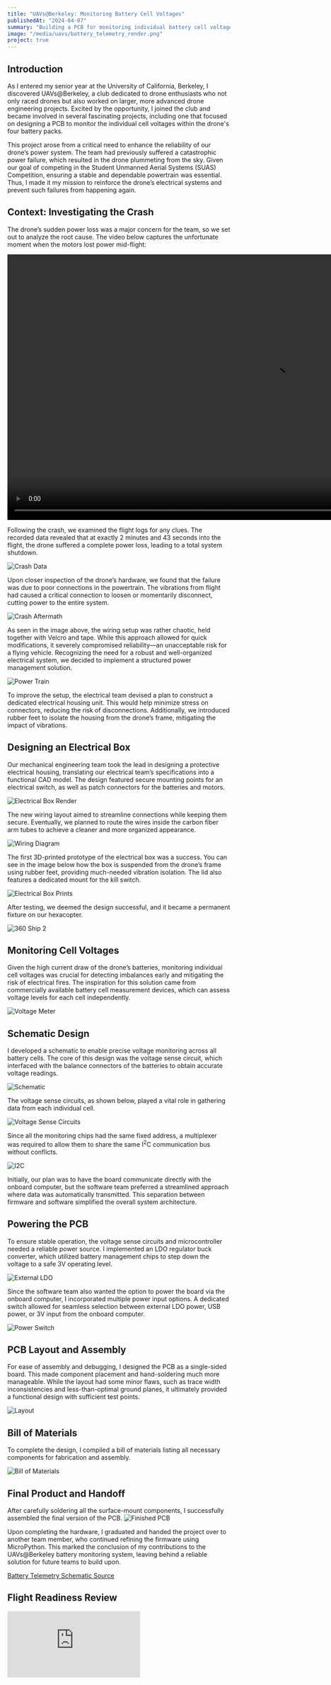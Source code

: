 ```yaml
---
title: "UAVs@Berkeley: Monitoring Battery Cell Voltages"
publishedAt: "2024-04-07"
summary: "Building a PCB for monitoring individual battery cell voltages of 4 lithium ion batteries in a hexacopter."
image: "/media/uavs/battery_telemetry_render.png"
project: true
---
```


## Introduction

As I entered my senior year at the University of California, Berkeley, I discovered UAVs@Berkeley, a club dedicated to drone enthusiasts who not only raced drones but also worked on larger, more advanced drone engineering projects. Excited by the opportunity, I joined the club and became involved in several fascinating projects, including one that focused on designing a PCB to monitor the individual cell voltages within the drone's four battery packs.

This project arose from a critical need to enhance the reliability of our drone’s power system. The team had previously suffered a catastrophic power failure, which resulted in the drone plummeting from the sky. Given our goal of competing in the Student Unmanned Aerial Systems (SUAS) Competition, ensuring a stable and dependable powertrain was essential. Thus, I made it my mission to reinforce the drone’s electrical systems and prevent such failures from happening again.

## Context: Investigating the Crash

The drone’s sudden power loss was a major concern for the team, so we set out to analyze the root cause. The video below captures the unfortunate moment when the motors lost power mid-flight:

<video controls width="1200">
  <source src="/media/uavs/drone_crash.mov" type="video/mp4" />
  Your browser does not support the video tag.
</video>

Following the crash, we examined the flight logs for any clues. The recorded data revealed that at exactly 2 minutes and 43 seconds into the flight, the drone suffered a complete power loss, leading to a total system shutdown.

![Crash Data](/media/uavs/crash_data.png)

Upon closer inspection of the drone’s hardware, we found that the failure was due to poor connections in the powertrain. The vibrations from flight had caused a critical connection to loosen or momentarily disconnect, cutting power to the entire system.

![Crash Aftermath](/media/uavs/crash_aftermath.png)

As seen in the image above, the wiring setup was rather chaotic, held together with Velcro and tape. While this approach allowed for quick modifications, it severely compromised reliability—an unacceptable risk for a flying vehicle. Recognizing the need for a robust and well-organized electrical system, we decided to implement a structured power management solution.

![Power Train](/media/uavs/power_train.png)

To improve the setup, the electrical team devised a plan to construct a dedicated electrical housing unit. This would help minimize stress on connectors, reducing the risk of disconnections. Additionally, we introduced rubber feet to isolate the housing from the drone’s frame, mitigating the impact of vibrations.

## Designing an Electrical Box

Our mechanical engineering team took the lead in designing a protective electrical housing, translating our electrical team’s specifications into a functional CAD model. The design featured secure mounting points for an electrical switch, as well as patch connectors for the batteries and motors.

![Electrical Box Render](/media/uavs/electrical_box_render.png)

The new wiring layout aimed to streamline connections while keeping them secure. Eventually, we planned to route the wires inside the carbon fiber arm tubes to achieve a cleaner and more organized appearance.

![Wiring Diagram](/media/uavs/wiring_diagram.png)

The first 3D-printed prototype of the electrical box was a success. You can see in the image below how the box is suspended from the drone’s frame using rubber feet, providing much-needed vibration isolation. The lid also features a dedicated mount for the kill switch.

![Electrical Box Prints](/media/uavs/electrical_box_prints.png)

After testing, we deemed the design successful, and it became a permanent fixture on our hexacopter.

![360 Ship 2](/media/uavs/360_ship_2.png)

## Monitoring Cell Voltages

Given the high current draw of the drone’s batteries, monitoring individual cell voltages was crucial for detecting imbalances early and mitigating the risk of electrical fires. The inspiration for this solution came from commercially available battery cell measurement devices, which can assess voltage levels for each cell independently.

![Voltage Meter](/media/uavs/voltage_meter.png)

## Schematic Design

I developed a schematic to enable precise voltage monitoring across all battery cells. The core of this design was the voltage sense circuit, which interfaced with the balance connectors of the batteries to obtain accurate voltage readings.

![Schematic](/media/uavs/schematic/schematic.png)

The voltage sense circuits, as shown below, played a vital role in gathering data from each individual cell.

![Voltage Sense Circuits](/media/uavs/schematic/cell_voltage_sense_circuit.png)

Since all the monitoring chips had the same fixed address, a multiplexer was required to allow them to share the same I<sup>2</sup>C communication bus without conflicts.

![I2C](/media/uavs/schematic/I2C.png)

Initially, our plan was to have the board communicate directly with the onboard computer, but the software team preferred a streamlined approach where data was automatically transmitted. This separation between firmware and software simplified the overall system architecture.

## Powering the PCB

To ensure stable operation, the voltage sense circuits and microcontroller needed a reliable power source. I implemented an LDO regulator buck converter, which utilized battery management chips to step down the voltage to a safe 3V operating level.

![External LDO](/media/uavs/schematic/external_ldo.png)

Since the software team also wanted the option to power the board via the onboard computer, I incorporated multiple power input options. A dedicated switch allowed for seamless selection between external LDO power, USB power, or 3V input from the onboard computer.

![Power Switch](/media/uavs/schematic/power_switch.png)

## PCB Layout and Assembly

For ease of assembly and debugging, I designed the PCB as a single-sided board. This made component placement and hand-soldering much more manageable. While the layout had some minor flaws, such as trace width inconsistencies and less-than-optimal ground planes, it ultimately provided a functional design with sufficient test points.

![Layout](/media/uavs/layout.png)

## Bill of Materials

To complete the design, I compiled a bill of materials listing all necessary components for fabrication and assembly.

![Bill of Materials](/media/uavs/bom.png)

## Final Product and Handoff

After carefully soldering all the surface-mount components, I successfully assembled the final version of the PCB.
![Finished PCB](/media/uavs/finished_pcb.png)

Upon completing the hardware, I graduated and handed the project over to another team member, who continued refining the firmware using MicroPython. This marked the conclusion of my contributions to the UAVs@Berkeley battery monitoring system, leaving behind a reliable solution for future teams to build upon.

[Battery Telemetry Schematic Source](https://github.com/AntonioMolteni/BatteryTelemetrySchematic)

## Flight Readiness Review

<div style={{ position: "relative", width: "100%", paddingTop: "56.25%" }}>
  <iframe
    src="https://www.youtube.com/embed/dakZXCir8EU?si=eFQLlUAcfHwVe7xz"
    title="YouTube video player"
    frameBorder="0"
    allow="accelerometer; autoplay; clipboard-write; encrypted-media; gyroscope; picture-in-picture; web-share"
    referrerPolicy="strict-origin-when-cross-origin"
    allowFullScreen
    style={{
      position: "absolute",
      top: 0,
      left: 0,
      width: "100%",
      height: "100%",
    }}
  ></iframe>
</div>
